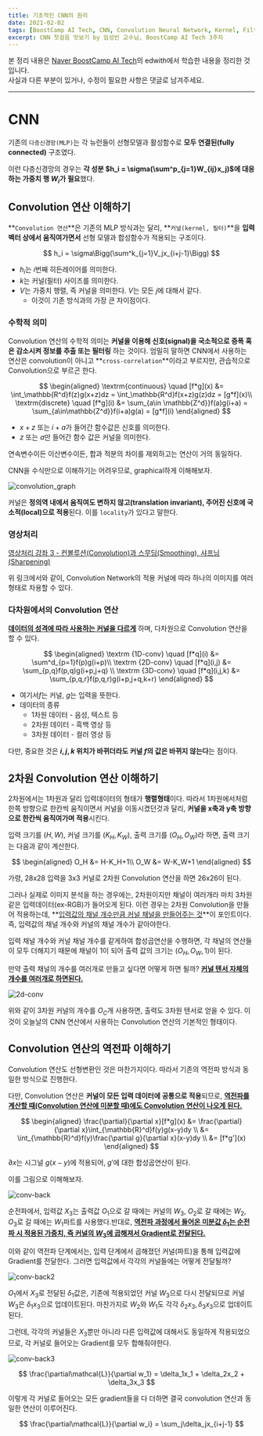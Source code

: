 ```yaml
---
title: 기초적인 CNN의 원리
date: 2021-02-02
tags: [BoostCamp AI Tech, CNN, Convolution Neural Network, Kernel, Filter]
excerpt: CNN 첫걸음 맛보기 by 임성빈 교수님, BoostCamp AI Tech 3주차
---
```

본 정리 내용은 [Naver BoostCamp AI Tech](https://boostcamp.connect.or.kr/)의 edwith에서 학습한 내용을 정리한 것입니다.  
사실과 다른 부분이 있거나, 수정이 필요한 사항은 댓글로 남겨주세요.

---

# CNN

기존의 `다층신경망(MLP)`는 각 뉴런들이 선형모델과 활성함수로 **모두 연결된(fully connected)** 구조였다.

이런 다층신경망의 경우는 **각 성분 $h_i = \sigma(\sum^p_{j=1}W_{ij}x_j)$에 대응하는 가중치 행 $W_i$가 필요**했다.

## Convolution 연산 이해하기

**`Convolution 연산`**은 기존의 MLP 방식과는 달리, **`커널(kernel, 필터)`**을 **입력벡터 상에서 움직여가면서** 선형 모델과 합성함수가 적용되는 구조이다.

$$
h_i = \sigma\Bigg(\sum^k_{j=1}V_jx_{i+j-1}\Bigg)
$$

- $h_i$는 $i$번째 히든레이어를 의미한다.
- $k$는 커널(필터) 사이즈를 의미한다.
- $V$는 가중치 행렬, 즉 커널을 의미한다. $V$는 모든 $j$에 대해서 같다.
    - 이것이 기존 방식과의 가장 큰 차이점이다.

### 수학적 의미

Convolution 연산의 수학적 의미는 **커널을 이용해 신호(signal)을 국소적으로 증폭 혹은 감소시켜 정보를 추출 또는 필터링** 하는 것이다. 엄밀히 말하면 CNN에서 사용하는 연산은 convolution이 아니고 **`cross-correlation`**이라고 부르지만, 관습적으로 Convolution으로 부르곤 한다.

$$
\begin{aligned}
\textrm{continuous} \quad [f*g](x) &= \int_\mathbb{R^d}f(z)g(x+z)dz = \int_\mathbb{R^d}f(x+z)g(z)dz = [g*f](x)\\
\textrm{discrete} \quad [f*g](i) &= \sum_{a\in \mathbb{Z^d}}f(a)g(i+a) = \sum_{a\in\mathbb{Z^d}}f(i+a)g(a) = [g*f](i)
\end{aligned}
$$

- $x+z$ 또는 $i+a$가 들어간 함수값은 신호를 의미한다.
- $z$ 또는 $a$만 들어간 함수 값은 커널을 의미한다.

연속변수이든 이산변수이든, 합과 적분의 차이를 제외하고는 연산이 거의 동일하다.

CNN을 수식만으로 이해하기는 어려우므로, graphical하게 이해해보자.

![convolution_graph](./img/cnn/convolution_graph.png)

커널은 **정의역 내에서 움직여도 변하지 않고(translation invariant), 주어진 신호에 국소적(local)으로 적용**된다. 이를 `locality`가 있다고 말한다.

### 영상처리

[영상처리 강좌 3 - 컨볼루션(Convolution)과 스무딩(Smoothing), 샤프닝(Sharpening)](https://webnautes.tistory.com/1044)

위 링크에서와 같이, Convolution Network의 적용 커널에 따라 하나의 이미지를 여러 형태로 차용할 수 있다.

### 다차원에서의 Convolution 연산

**<U>데이터의 성격에 따라 사용하는 커널을 다르게</U>** 하며, 다차원으로 Convolution 연산을 할 수 있다.

$$
\begin{aligned}
\textrm {1D-conv} \quad [f*q](i) &= \sum^d_{p=1}f(p)g(i+p)\\
\textrm {2D-conv} \quad [f*q](i,j) &= \sum_{p,q}f(p,q)g(i+p,j+q) \\
\textrm {3D-conv} \quad [f*q](i,j,k) &= \sum_{p,q,r}f(p,q,r)g(i+p,j+q,k+r)
\end{aligned}
$$

- 여기서$f$는 커널, $g$는 입력을 뜻한다.
- 데이터의 종류
    - 1차원 데이터 - 음성, 텍스트 등
    - 2차원 데이터 - 흑백 영상 등
    - 3차원 데이터 - 컬러 영상 등

다만, 중요한 것은 **$i,j,k$ 위치가 바뀌더라도 커널 $f$의 값은 바뀌지 않는다**는 점이다.

## 2차원 Convolution 연산 이해하기

2차원에서는 1차원과 달리 입력데이터의 형태가 **행렬형태**이다. 따라서 1차원에서처럼 한쪽 방향으로 한칸씩 움직이면서 커널을 이동시켰던것과 달리, **커널을 x축과 y축 방향으로 한칸씩 움직여가며 적용**시킨다.

입력 크기를 $(H,W)$, 커널 크기를 $(K_H,K_W)$, 출력 크기를 $(O_H,O_W)$라 하면, 출력 크기는 다음과 같이 계산한다.

$$
\begin{aligned}
O_H &= H-K_H+1\\
O_W &= W-K_W+1
\end{aligned}
$$

가령, 28x28 입력을 3x3 커널로 2차원 Convolution 연산을 하면 26x26이 된다.

그러나 실제로 이미지 분석을 하는 경우에는, 2차원이지만 채널이 여러개라 마치 3차원 같은 입력데이터(ex-RGB)가 들어오게 된다. 이런 경우는 2차원 Convolution을 만들어 적용하는데, **<U>입력값의 채널 개수만큼 커널 채널을 만들어주는 것</U>**이 포인트이다. 즉, 입력값의 채널 개수와 커널의 채널 개수가 같아야한다.

입력 채널 개수와 커널 채널 개수를 같게하여 합성곱연산을 수행하면, 각 채널의 연산들이 모두 더해지기 때문에 채널이 1이 되어 출력 값의 크기는 ($O_H,O_W,1)$이 된다.

만약 출력 채널의 개수를 여러개로 만들고 싶다면 어떻게 하면 될까? **<U>커널 텐서 자체의 개수를 여러개로 하면된다.</U>**

![2d-conv](./img/cnn/2d-conv.png)

위와 같이 3차원 커널의 개수를 $O_C$개 사용하면, 출력도 3차원 텐서로 얻을 수 있다. 이것이 오늘날의 CNN 연산에서 사용하는 Convolution 연산의 기본적인 형태이다.

## Convolution 연산의 역전파 이해하기

Convolution 연산도 선형변환인 것은 마찬가지이다. 따라서 기존의 역전파 방식과 동일한 방식으로 진행한다.

다만, Convolution 연산은 **커널이 모든 입력 데이터에 공통으로 적용**되므로, **<U>역전파를 계산할 때(Convolution 연산에 미분할 때)에도 Convolution 연산이 나오게 된다.</U>**

$$
\begin{aligned}
\frac{\partial}{\partial x}[f*g](x) &= \frac{\partial}{\partial x}\int_{\mathbb{R}^d}f(y)g(x-y)dy \\
&= \int_{\mathbb{R}^d}f(y)\frac{\partial g}{\partial x}(x-y)dy \\
&= [f*g'](x)
\end{aligned}
$$

$\partial x$는 시그널 $g(x-y)$에 적용되어, $g'$에 대한 합성곱연산이 된다.

이를 그림으로 이해해보자.

![conv-back](./img/cnn/conv-back.png)

순전파에서, 입력값 $X_3$는 출력값 $O_1$으로 갈 때에는 커널의 $W_3$, $O_2$로 갈 때에는 $W_2$, $O_3$로 갈 때에는 $W_1$파트를 사용했다.반대로, **<U>역전파 과정에서 들어온 미분값 $\delta_1$는 순전파 시 적용된 가중치, 즉 커널의 $W_3$에 곱해져서 Gradient로 전달된다.</U>**

이와 같이 역전파 단계에서는, 입력 단계에서 곱해졌던 커널(파트)을 통해 입력값에 Gradient를 전달한다. 그러면 입력값에서 각각의 커널들에는 어떻게 전달될까?

![conv-back2](./img/cnn/conv-back2.png)

$O_1$에서 $X_3$로 전달된 $\delta_1$값은, 기존에 적용되었던 커널 $W_3$으로 다시 전달되므로 커널 $W_3$은 $\delta_1x_3$으로 업데이트된다. 마찬가지로 $W_2$와 $W_1$도 각각 $\delta_2x_3,\delta_3x_3$으로 업데이트된다.

그런데, 각각의 커널들은 $X_3$뿐만 아니라 다른 입력값에 대해서도 동일하게 적용되었으므로, 각 커널로 들어오는 Gradient를 모두 합해줘야한다.

![conv-back3](./img/cnn/conv-back3.png)

$$
\frac{\partial\mathcal{L}}{\partial w_1} = \delta_1x_1 + \delta_2x_2 + \delta_3x_3
$$

이렇게 각 커널로 들어오는 모든 gradient들을 다 더하면 결국 convolution 연산과 동일한 연산이 이루어진다.

$$
\frac{\partial\mathcal{L}}{\partial w_i} = \sum_j\delta_jx_{i+j-1}
$$